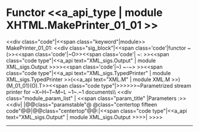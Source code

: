 =Functor <<a_api_type | module XHTML.MakePrinter_01_01 >> =
<<div class="code"|<<span class="keyword"|module>> MakePrinter_01_01: <<div class="sig_block"|<<span class='code'|functor ~(>><<span class='code'|~O>><<span class='code'| ~: >><<span class="code type"|<<a_api text="XML_sigs.Output" | module XML_sigs.Output >>>><<span class='code'|~) ~-~> >><<span class="code type"|<<a_api text="XML_sigs.TypedPrinter" | module XML_sigs.TypedPrinter >>(<<a_api text="XML.M" | module XML.M >>)(M_01_01)(O).T>><<span class="code type"|{{{  }}}>>>>>>~Parametrized stream printer for ~X~H~T~M~L ~1~.~1 documents\\
<<div class="module_param_list" | <<span class="param_title" |Parameters :>><<div|
|@@class="paramstable"@ @class="centertop fifteen code"@@{{{O}}}|@@class="centertop"@@:|<<span class="code type"|<<a_api text="XML_sigs.Output" | module XML_sigs.Output >>>>|
>>>>

----
